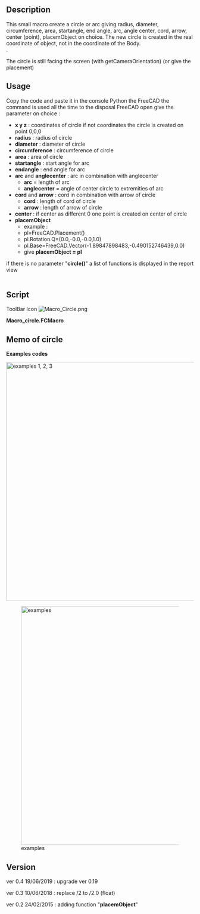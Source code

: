 <languages/>
<translate>

<!--T:1-->
{{Macro
|Name=Macro Circle
|Icon=Macro_Circle.png
|Description=Creates a circle or arc giving radius, diameter, circumference, area, startangle, endangle, arc, anglecenter, cord, arrow, center (point), placemObject on choice (without GUI). The new circle is created in the real coordinate of object, not in the coordinate of the Body.<br/>{{ColoredText|(Command line, paste this complete macro in the Python console)}}.
|Author=mario52
|Version=0.4
|Date=2019-06-19
|FCVersion=All
|Download=[https://www.freecadweb.org/wiki/images/9/9d/Macro_Circle.png ToolBar Icon]
|SeeAlso=[[Macro_CirclePlus|Macro CirclePlus]]
}}

==Description== <!--T:13-->

<!--T:2-->
This small macro create a circle or arc giving radius, diameter, circumference, area, startangle, end angle, arc, angle center, cord, arrow, center (point), placemObject on choice. The new circle is created in the real coordinate of object, not in the coordinate of the Body.<br/>{{ColoredText|(Command line, paste this complete macro in the Python console)}}.

<!--T:3-->
The circle is still facing the screen (with getCameraOrientation) (or give the placement) 

==Usage== <!--T:14-->

<!--T:4-->
Copy the code and paste it in the console Python the FreeCAD the command is used all the time to the disposal FreeCAD open
give the parameter on choice : 

<!--T:5-->
* '''x y z''' : coordinates of circle if not coordinates the circle is created on point 0,0,0
*'''radius''' : radius of circle
*'''diameter''' : diameter of circle
*'''circumference''' : circumference of circle
*'''area''' : area of circle
*'''startangle''' : start angle for arc
*'''endangle''' : end angle for arc
*'''arc''' and '''anglecenter''' : arc in combination with anglecenter
** '''arc''' =  length of arc
** '''anglecenter''' = angle of center circle to extremities of arc 
*'''cord''' and '''arrow''' : cord in combination with arrow of circle
** '''cord''' : length of cord of circle 
** '''arrow''' : length of arrow of circle 
*'''center''' : if center as different 0 one point is created on center of circle
*'''placemObject'''  
** example :
**     pl=FreeCAD.Placement()
**     pl.Rotation.Q=(0.0,-0.0,-0.0,1.0)
**     pl.Base=FreeCAD.Vector(-1.89847898483,-0.490152746439,0.0)
**     give '''placemObject = pl'''

<!--T:6-->
if there is no parameter "'''circle()'''" a list of functions is displayed in the report view
<br /><br />
</translate>
<translate>

==Script== <!--T:7-->

<!--T:16-->
ToolBar Icon [[Image:Macro_Circle.png]]

</translate>
'''Macro_circle.FCMacro'''

{{MacroCode|code=
#-*- coding: utf-8 -*-
#from math import sqrt, pi
# creer un cercle ou un arc entierement parametrabel en utilisant :
# create a circle or arc fully parametrabel using:
#
# paste the complete macro in the Python console
#
# x x x coordinates
#with radius
#with diameter
#with circumference
#with area
#with startangle
#with endangle
#with [arc and anglecenter]      in combination (angle in degrees)
#with [cord and arrow]           in combination
#with center (if center as different 0 one point is created on center of circle)
#give placemObject  
# ex :pl=FreeCAD.Placement()
#     pl.Rotation.Q=(0.0,-0.0,-0.0,1.0)
#     pl.Base=FreeCAD.Vector(-1.89847898483,-0.490152746439,0.0)
#     placemObject = pl
# s'il n'y a pas de parametre "circle()" une liste des fonctions s'affiche dans la Vue rapport
# if there is no parameter "circle()" a list of functions is displayed in the report view

__title__   = "circle"
__author__  = "Mario52"
__version__ = "0.4"
__date__    = "19/06/2019"

import Draft #, Part
import FreeCAD
App = FreeCAD

def circle(x=0.0,y=0.0,z=0.0,radius=0.0,diameter=0.0,circumference=0.0,area=0.0,startangle=0.0,endangle=0.0,arc=0.0,anglecenter=0.0,cord=0.0,arrow=0.0,center=0,placemObject=""):
    from math import sqrt, pi
    if placemObject == "":
        pl = FreeCAD.Placement()
        pl.Rotation = FreeCADGui.ActiveDocument.ActiveView.getCameraOrientation()   
        pl.Base = FreeCAD.Vector(x,y,z)
    else:
        pl = FreeCAD.Placement()
        pl = placemObject                                  # placement imposted
    if diameter != 0:                                      # with diameter
        radius = diameter / 2.0
    elif circumference != 0:                               # with circumference
        radius = (circumference / pi) / 2.0
    elif area != 0:                                        # with area
        radius =  sqrt((area / pi))
    elif (cord != 0) and (arrow != 0):                     # with cord and arrow
        radius = ((arrow**2) + (cord**2) / 4.0) / (arrow*2) 
    elif (arc != 0) and (anglecenter != 0):                # with arc and anglecenter central in degrees
        radius = ((360/anglecenter)*arc) / pi/2.0
        if endangle != 0:
            startangle  = endangle - anglecenter
        endangle   = anglecenter + startangle
        startangle  = endangle - anglecenter
    if radius != 0:
        try:
            Draft.makeCircle(radius,placement=pl,face=False,startangle=startangle,endangle=endangle,support=None)
            if center != 0:
                x=pl.Base.x
                y=pl.Base.y
                z=pl.Base.z
                Draft.makePoint(x,y,z)
            
        except Exception:
            App.Console.PrintError("Unexpected keyword argument" + "\n")
        App.ActiveDocument.recompute()
    else:
        App.Console.PrintMessage("Unexpected keyword argument" + "\n")
        App.Console.PrintMessage("circle(x,y,z,radius,diameter,circumference,area,startangle,endangle,[arc,anglecenter],[cord,arrow],center,placemObject)" + "\n")
        App.Console.PrintMessage("circle(radius=10.0,placemObject=App.Placement(App.Vector(11,20,30), App.Rotation(30,40,0), App.Vector(0,0,0)))" + "\n")
#example
#circle(arc=50,anglecenter=20,center=1)
#circle(x=10.0,y=10.0,z=10.0,radius=10.0)
#circle(radius=10.0,center=1,placemObject=App.Placement(App.Vector(11,20,30), App.Rotation(30,40,0), App.Vector(0,0,0)))

}}
<translate>

==Memo of circle== <!--T:15-->

<!--T:8-->
'''Examples codes'''

</translate>
{{Code|code=
circle(radius=10)    # example 1
circle(x=15,diameter=20)    # example 2
circle(y=45,circumference=100)    # example 3
}}

[[File:Macro Circle 01.png|640px|center|examples 1, 2, 3]]
{{clear}}

{{Code|code=
circle(y=-15,area=100)    # example 4
circle(y=-15,x=15,startangle=60,endangle=-20,center=1)    # example 5
circle(y=-15,x=45,cord=9,arrow=3,center=1)    # example 6 left
circle(x=65,y=-15,arc=3.5,anglecenter=40,startangle=20,center=1)    # example 6 rigth
}}

[[File:Macro Circle 02.png|640px|center|examples]]

{{clear}}
<translate>
==Version== <!--T:9-->

<!--T:12-->
ver 0.4 19/06/2019 : upgrade ver 0.19

<!--T:11-->
ver 0.3 10/06/2018 : replace /2 to /2.0 (float)

<!--T:10-->
ver 0.2 24/02/2015 : adding function "'''placemObject'''"
</translate>